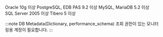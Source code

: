 
<Tabs>
  <TabItem value="oracle" label="Oracle" default>
    Oracle 10g 이상
  </TabItem>
  <TabItem value="pgsql" label="PgSQL">
    PostgreSQL, EDB PAS 9.2 이상
  </TabItem>
  <TabItem value="mysql" label="MySQL">
    MySQL, MariaDB 5.2 이상
  </TabItem>
  <TabItem value="mssql" label="MSSQL">
    SQL Server 2005 이상
  </TabItem>
  <TabItem value="tibero" label="Tibero">
    Tibero 5 이상
  </TabItem>
</Tabs>

:::note
DB Metadata(Dictionary, performance_schema) 조회 권한이 있는 모니터링용 계정이 필요합니다.
:::